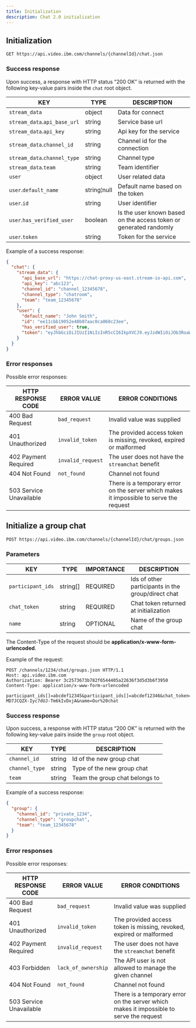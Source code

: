 ```yaml
---
title: Initialization
description: Chat 2.0 initialization
---
```


## Initialization

```
GET https://api.video.ibm.com/channels/{channelId}/chat.json
```

### Success response

Upon success, a response with HTTP status “200 OK” is returned with the following key-value pairs inside the `chat` root object.

|KEY|TYPE|DESCRIPTION|
|---|---|---|
|`stream_data`|object|Data for connect|
|`stream_data`.`api_base_url`|string|Service base url|
|`stream_data`.`api_key`|string|Api key for the service|
|`stream_data`.`channel_id`|string|Channel id for the connection|
|`stream_data`.`channel_type`|string|Channel type|
|`stream_data`.`team`|string|Team identifier|
|`user`|object|User related data|
|`user`.`default_name`|string¦null|Default name based on the token|
|`user`.`id`|string|User identifier|
|`user`.`has_verified_user`|boolean|Is the user known based on the access token or generated randomly|
|`user`.`token`|string|Token for the service|

Example of a success response:

```json
{
  "chat": {
    "stream_data": {
      "api_base_url": "https://chat-proxy-us-east.stream-io-api.com",
      "api_key": "abc123",
      "channel_id": "channel_12345678",
      "channel_type": "chatroom",
      "team": "team_12345678"
    },
    "user": {
      "default_name": "John Smith",
      "id": "ee11cbb19052e40b07aac0ca060c23ee",
      "has_verified_user": true,
      "token": "eyJhbGciOiJIUzI1NiIsInR5cCI6IkpXVCJ9.eyJzdWIiOiJOb3RoaW5nIHRvIHNlZSBoZXJlIn0.JBqm9SULSLYo2f8-MD7JCQZX-Iyc7dUJ-Tm6kIvDxjA"
    }
  }
}
```

### Error responses

Possible error responses:

| HTTP RESPONSE CODE      | ERROR VALUE         | ERROR CONDITIONS                                                                        |
| ----------------------- | ------------------- | --------------------------------------------------------------------------------------- |
| 400 Bad Request         | `bad_request`       | Invalid value was supplied                                                              |
| 401 Unauthorized        | `invalid_token`     | The provided access token is missing, revoked, expired or malformed                     |
| 402 Payment Required    | `invalid_request`   | The user does not have the `streamchat` benefit                                    |
| 404 Not Found           | `not_found`         | Channel not found                                                                       |
| 503 Service Unavailable |                     | There is a temporary error on the server which makes it impossible to serve the request |

## Initialize a group chat

```
POST https://api.video.ibm.com/channels/{channelId}/chat/groups.json
```

### Parameters

| KEY        | TYPE   | IMPORTANCE | DESCRIPTION |
| ---------- | ------ | ---------- | ----------- |
| `participant_ids`   | string[] | REQUIRED   | Ids of other participants in the group/direct chat |
| `chat_token`   | string | REQUIRED   | Chat token returned at initialization |
| `name`   | string | OPTIONAL   | Name of the group chat |

The Content-Type of the request should be **application/x-www-form-urlencoded**.

Example of the request:

```
POST /channels/1234/chat/groups.json HTTP/1.1
Host: api.video.ibm.com
Authorization: Bearer 3c2573673b782f6544405a22636f3d5d3b6f3950
Content-Type: application/x-www-form-urlencoded

participant_ids[]=abcdef12345&participant_ids[]=abcdef12346&chat_token=eyJhbGciOiJIUzI1NiIsInR5cCI6IkpXVCJ9.eyJzdWIiOiJOb3RoaW5nIHRvIHNlZSBoZXJlIn0.JBqm9SULSLYo2f8-MD7JCQZX-Iyc7dUJ-Tm6kIvDxjA&name=Our%20chat
```

### Success response

Upon success, a response with HTTP status “200 OK” is returned with the following key-value pairs inside the `group` root object.

|KEY|TYPE|DESCRIPTION|
|---|---|---|
|`channel_id`|string|Id of the new group chat|
|`channel_type`|string|Type of the new group chat|
|`team`|string|Team the group chat belongs to|

Example of a success response:

```json
{
  "group": {
    "channel_id": "private_1234",
    "channel_type": "groupchat",
    "team": "team_12345678"
  }
}
```

### Error responses

Possible error responses:

| HTTP RESPONSE CODE      | ERROR VALUE         | ERROR CONDITIONS                                                                        |
| ----------------------- | ------------------- | --------------------------------------------------------------------------------------- |
| 400 Bad Request         | `bad_request`       | Invalid value was supplied                                                              |
| 401 Unauthorized        | `invalid_token`     | The provided access token is missing, revoked, expired or malformed                     |
| 402 Payment Required    | `invalid_request`   | The user does not have the `streamchat` benefit                                    |
| 403 Forbidden           | `lack_of_ownership` | The API user is not allowed to manage the given channel                                 |
| 404 Not Found           | `not_found`         | Channel not found                                                                       |
| 503 Service Unavailable |                     | There is a temporary error on the server which makes it impossible to serve the request |

